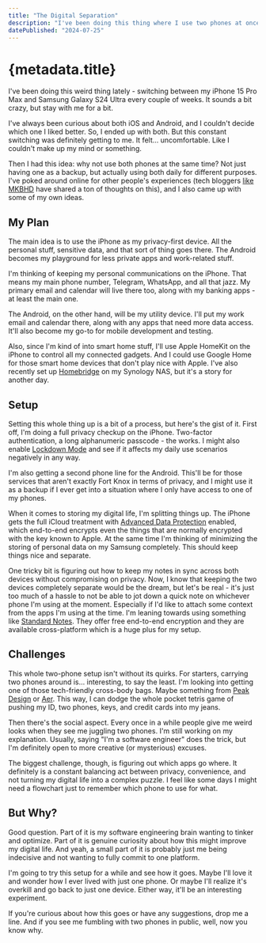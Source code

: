 ```yaml
---
title: "The Digital Separation"
description: "I've been doing this thing where I use two phones at once. Yeah, I know, it sounds a bit nuts. But stick with me here."
datePublished: "2024-07-25"
---
```



# {metadata.title}

I've been doing this weird thing lately - switching between my iPhone 15 Pro Max and Samsung Galaxy S24 Ultra every couple of weeks. It sounds a bit crazy, but stay with me for a bit.

I've always been curious about both iOS and Android, and I couldn't decide which one I liked better. So, I ended up with both. But this constant switching was definitely getting to me. It felt… uncomfortable. Like I couldn't make up my mind or something.

Then I had this idea: why not use both phones at the same time? Not just having one as a backup, but actually using both daily for different purposes. I've poked around online for other people's experiences (tech bloggers [like MKBHD](https://www.youtube.com/watch?v=QGbfOd_pVvc) have shared a ton of thoughts on this), and I also came up with some of my own ideas.

## My Plan

The main idea is to use the iPhone as my privacy-first device. All the personal stuff, sensitive data, and that sort of thing goes there. The Android becomes my playground for less private apps and work-related stuff.

I'm thinking of keeping my personal communications on the iPhone. That means my main phone number, Telegram, WhatsApp, and all that jazz. My primary email and calendar will live there too, along with my banking apps - at least the main one.

The Android, on the other hand, will be my utility device. I'll put my work email and calendar there, along with any apps that need more data access. It'll also become my go-to for mobile development and testing.

Also, since I'm kind of into smart home stuff, I'll use Apple HomeKit on the iPhone to control all my connected gadgets. And I could use Google Home for those smart home devices that don't play nice with Apple. I've also recently set up [Homebridge](https://homebridge.io) on my Synology NAS, but it's a story for another day.

## Setup

Setting this whole thing up is a bit of a process, but here's the gist of it. First off, I'm doing a full privacy checkup on the iPhone. Two-factor authentication, a long alphanumeric passcode - the works. I might also enable [Lockdown Mode](https://support.apple.com/en-us/105120) and see if it affects my daily use scenarios negatively in any way.

I'm also getting a second phone line for the Android. This'll be for those services that aren't exactly Fort Knox in terms of privacy, and I might use it as a backup if I ever get into a situation where I only have access to one of my phones.

When it comes to storing my digital life, I'm splitting things up. The iPhone gets the full iCloud treatment with [Advanced Data Protection](https://support.apple.com/en-us/108756) enabled, which end-to-end encrypts even the things that are normally encrypted with the key known to Apple. At the same time I'm thinking of minimizing the storing of personal data on my Samsung completely. This should keep things nice and separate.

One tricky bit is figuring out how to keep my notes in sync across both devices without compromising on privacy. Now, I know that keeping the two devices completely separate would be the dream, but let's be real - it's just too much of a hassle to not be able to jot down a quick note on whichever phone I'm using at the moment. Especially if I'd like to attach some context from the apps I'm using at the time. I'm leaning towards using something like [Standard Notes](https://standardnotes.com). They offer free end-to-end encryption and they are available cross-platform which is a huge plus for my setup.

## Challenges

This whole two-phone setup isn't without its quirks. For starters, carrying two phones around is… interesting, to say the least. I'm looking into getting one of those tech-friendly cross-body bags. Maybe something from [Peak Design](https://peakdesign.com) or [Aer](https://aersf.com). This way, I can dodge the whole pocket tetris game of pushing my ID, two phones, keys, and credit cards into my jeans.

Then there's the social aspect. Every once in a while people give me weird looks when they see me juggling two phones. I'm still working on my explanation. Usually, saying "I'm a software engineer" does the trick, but I'm definitely open to more creative (or mysterious) excuses.

The biggest challenge, though, is figuring out which apps go where. It definitely is a constant balancing act between privacy, convenience, and not turning my digital life into a complex puzzle. I feel like some days I might need a flowchart just to remember which phone to use for what.

## But Why?

Good question. Part of it is my software engineering brain wanting to tinker and optimize. Part of it is genuine curiosity about how this might improve my digital life. And yeah, a small part of it is probably just me being indecisive and not wanting to fully commit to one platform.

I'm going to try this setup for a while and see how it goes. Maybe I'll love it and wonder how I ever lived with just one phone. Or maybe I'll realize it's overkill and go back to just one device. Either way, it'll be an interesting experiment.

If you're curious about how this goes or have any suggestions, drop me a line. And if you see me fumbling with two phones in public, well, now you know why.

<DatePublished dateTime={metadata.datePublished} />
